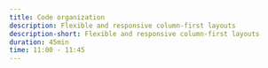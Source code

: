 ```yaml
---
title: Code organization
description: Flexible and responsive column-first layouts
description-short: Flexible and responsive column-first layouts
duration: 45min
time: 11:00 - 11:45
---
```

